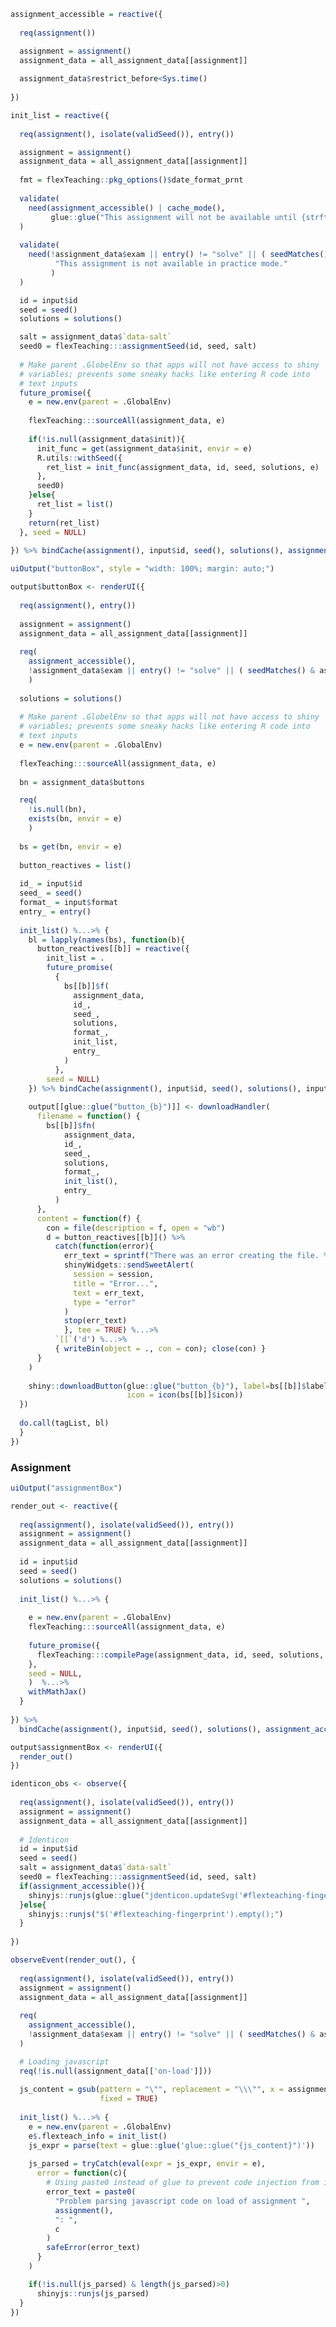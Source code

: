```r

assignment_accessible = reactive({
    
  req(assignment())

  assignment = assignment()
  assignment_data = all_assignment_data[[assignment]]
  
  assignment_data$restrict_before<Sys.time()
  
})

```

```r
init_list = reactive({
  
  req(assignment(), isolate(validSeed()), entry())

  assignment = assignment()
  assignment_data = all_assignment_data[[assignment]]
  
  fmt = flexTeaching::pkg_options()$date_format_prnt
  
  validate(
    need(assignment_accessible() | cache_mode(), 
         glue::glue("This assignment will not be available until {strftime(assignment_data$restrict_before, format = fmt)}."))
  )
  
  validate(
    need(!assignment_data$exam || entry() != "solve" || ( seedMatches() & assignment_data[['exam_practice']] ), 
          "This assignment is not available in practice mode."
         )
  )

  id = input$id
  seed = seed()
  solutions = solutions()

  salt = assignment_data$`data-salt`
  seed0 = flexTeaching:::assignmentSeed(id, seed, salt)
  
  # Make parent .GlobelEnv so that apps will not have access to shiny
  # variables; prevents some sneaky hacks like entering R code into
  # text inputs
  future_promise({
    e = new.env(parent = .GlobalEnv)
  
    flexTeaching:::sourceAll(assignment_data, e)
  
    if(!is.null(assignment_data$init)){
      init_func = get(assignment_data$init, envir = e)
      R.utils::withSeed({
        ret_list = init_func(assignment_data, id, seed, solutions, e)
      },
      seed0)
    }else{
      ret_list = list()
    }
    return(ret_list)
  }, seed = NULL)
    
}) %>% bindCache(assignment(), input$id, seed(), solutions(), assignment_accessible() || cache_mode(), entry(), seedMatches())
```


```r
uiOutput("buttonBox", style = "width: 100%; margin: auto;")
```

```r

output$buttonBox <- renderUI({
  
  req(assignment(), entry())
  
  assignment = assignment()
  assignment_data = all_assignment_data[[assignment]]
  
  req(
    assignment_accessible(),
    !assignment_data$exam || entry() != "solve" || ( seedMatches() & assignment_data[['exam_practice']] )
    )
  
  solutions = solutions()
  
  # Make parent .GlobelEnv so that apps will not have access to shiny
  # variables; prevents some sneaky hacks like entering R code into
  # text inputs
  e = new.env(parent = .GlobalEnv)
  
  flexTeaching:::sourceAll(assignment_data, e)
  
  bn = assignment_data$buttons

  req(
    !is.null(bn),
    exists(bn, envir = e)
    )
  
  bs = get(bn, envir = e)
  
  button_reactives = list()
  
  id_ = input$id
  seed_ = seed()
  format_ = input$format
  entry_ = entry()
  
  init_list() %...>% {
    bl = lapply(names(bs), function(b){
      button_reactives[[b]] = reactive({
        init_list = .
        future_promise(
          {
            bs[[b]]$f(
              assignment_data,
              id_,
              seed_,
              solutions,
              format_,
              init_list,
              entry_
            )
          },
        seed = NULL)
    }) %>% bindCache(assignment(), input$id, seed(), solutions(), input$format, b, assignment_accessible(), entry(), seedMatches())
    
    output[[glue::glue("button_{b}")]] <- downloadHandler(
      filename = function() {
        bs[[b]]$fn(
            assignment_data,
            id_,
            seed_,
            solutions,
            format_,
            init_list(),
            entry_
          )
      },
      content = function(f) {
        con = file(description = f, open = "wb")
        d = button_reactives[[b]]() %>%
          catch(function(error){
            err_text = sprintf("There was an error creating the file. %s", paste(error))
            shinyWidgets::sendSweetAlert(
              session = session,
              title = "Error...",
              text = err_text,
              type = "error"
            )
            stop(err_text)
            }, tee = TRUE) %...>%
          `[[`('d') %...>% 
          { writeBin(object = ., con = con); close(con) }
      }
    )
    
    shiny::downloadButton(glue::glue("button_{b}"), label=bs[[b]]$label,
                          icon = icon(bs[[b]]$icon))
  })
  
  do.call(tagList, bl)
  }
})
```



### Assignment

```r
uiOutput("assignmentBox")
```

```r
render_out <- reactive({
  
  req(assignment(), isolate(validSeed()), entry())
  assignment = assignment()
  assignment_data = all_assignment_data[[assignment]]
  
  id = input$id
  seed = seed()
  solutions = solutions()
  
  init_list() %...>% {
  
    e = new.env(parent = .GlobalEnv)
    flexTeaching:::sourceAll(assignment_data, e)
  
    future_promise({
      flexTeaching:::compilePage(assignment_data, id, seed, solutions, e, .) 
    }, 
    seed = NULL,
    )  %...>%
    withMathJax()
  }
  
}) %>%
  bindCache(assignment(), input$id, seed(), solutions(), assignment_accessible() || cache_mode(), entry(), seedMatches())
```

```r
output$assignmentBox <- renderUI({
  render_out()
})
```

```r
identicon_obs <- observe({
  
  req(assignment(), isolate(validSeed()), entry())
  assignment = assignment()
  assignment_data = all_assignment_data[[assignment]]
  
  # Identicon
  id = input$id
  seed = seed()
  salt = assignment_data$`data-salt`
  seed0 = flexTeaching:::assignmentSeed(id, seed, salt)
  if(assignment_accessible()){
    shinyjs::runjs(glue::glue("jdenticon.updateSvg('#flexteaching-fingerprint', '{seed0}');"))
  }else{
    shinyjs::runjs("$('#flexteaching-fingerprint').empty();")
  }
  
})
```


```r
observeEvent(render_out(), {
  
  req(assignment(), isolate(validSeed()), entry())
  assignment = assignment()
  assignment_data = all_assignment_data[[assignment]]
  
  req(
    assignment_accessible(),
    !assignment_data$exam || entry() != "solve" || ( seedMatches() & assignment_data[['exam_practice']] )
  )

  # Loading javascript
  req(!is.null(assignment_data[['on-load']]))
  
  js_content = gsub(pattern = "\"", replacement = "\\\"", x = assignment_data[['on-load']],
                    fixed = TRUE)
  
  init_list() %...>% {
    e = new.env(parent = .GlobalEnv)
    e$.flexteach_info = init_list()
    js_expr = parse(text = glue::glue('glue::glue("{js_content}")'))
  
    js_parsed = tryCatch(eval(expr = js_expr, envir = e),
      error = function(c){
        # Using paste0 instead of glue to prevent code injection from input
        error_text = paste0(
          "Problem parsing javascript code on load of assignment ",
          assignment(),
          ": ",
          c
        )
        safeError(error_text)
      }
    )

    if(!is.null(js_parsed) & length(js_parsed)>0)
      shinyjs::runjs(js_parsed)
  }
})
```
